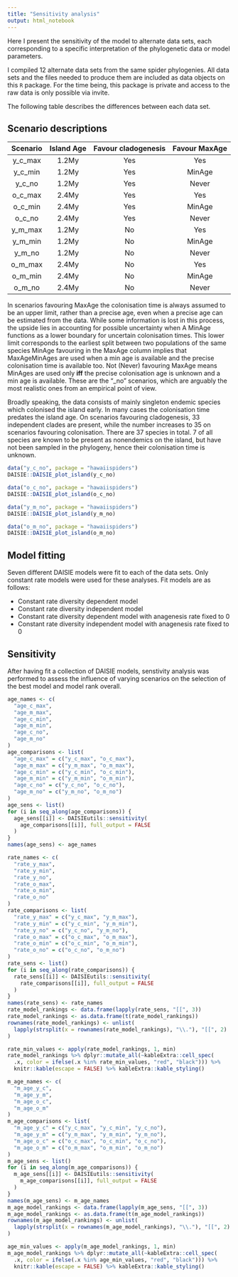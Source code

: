 ```yaml
---
title: "Sensitivity analysis"
output: html_notebook
---
```


Here I present the sensitivity of the model to alternate data sets, each corresponding to a specific interpretation of the phylogenetic data or model parameters.

I compiled 12 alternate data sets from the same spider phylogenies. All data sets and the files needed to produce them are included as data objects on this `R` package. For the time being, this package is private and access to the raw data is only possible via invite. 


The following table describes the differences between each data set.

## Scenario descriptions
|Scenario|Island Age|Favour cladogenesis|Favour MaxAge|
|:------:|:--------:|:-----------------:|:-----------:|
| y_c_max|   1.2My  |        Yes        |     Yes     |
| y_c_min|   1.2My  |        Yes        |     MinAge  |
| y_c_no |   1.2My  |        Yes        |     Never   |
| o_c_max|   2.4My  |        Yes        |     Yes     |
| o_c_min|   2.4My  |        Yes        |     MinAge  |
| o_c_no |   2.4My  |        Yes        |     Never   |
| y_m_max|   1.2My  |        No         |     Yes     |
| y_m_min|   1.2My  |        No         |     MinAge  |
| y_m_no |   1.2My  |        No         |     Never   |
| o_m_max|   2.4My  |        No         |     Yes     |
| o_m_min|   2.4My  |        No         |     MinAge  |
| o_m_no |   2.4My  |        No         |     Never   |

In scenarios favouring MaxAge the colonisation time is always assumed to be an upper limit, rather than a precise age, even when a precise age can be estimated from the data. While some information is lost in this process, the upside lies in accounting for possible uncertainty when 
A MinAge functions as a lower boundary for uncertain colonisation times. This lower limit corresponds to the earliest split between two populations of the same species 
MinAge favouring in the MaxAge column implies that MaxAgeMinAges are used when a min age is available and the precise colonisation time is available too.
Not (Never) favouring MaxAge means MinAges are used only **iff** the precise colonisation age is unknown and a min age is available. These are the "\_no" scenarios, which are arguably the most realistic ones from an empirical point of view.

Broadly speaking, the data consists of mainly singleton endemic species which colonised the island early. In many cases the colonisation time predates the island age. On scenarios favouring cladogenesis, 33 independent clades are present, while the number increases to 35 on scenarios favouring colonisation. There are 37 species in total. 7 of all species are known to be present as nonendemics on the island, but have not been sampled in the phylogeny, hence their colonisation time is unknown.

```r
data("y_c_no", package = "hawaiispiders")
DAISIE::DAISIE_plot_island(y_c_no)

data("o_c_no", package = "hawaiispiders")
DAISIE::DAISIE_plot_island(o_c_no)

data("y_m_no", package = "hawaiispiders")
DAISIE::DAISIE_plot_island(y_m_no)

data("o_m_no", package = "hawaiispiders")
DAISIE::DAISIE_plot_island(o_m_no)
```



## Model fitting

Seven different DAISIE models were fit to each of the data sets. Only constant rate models were used for these analyses.
Fit models are as follows:

* Constant rate diversity dependent model
* Constant rate diversity independent model
* Constant rate diversity dependent model with anagenesis rate fixed to 0
* Constant rate diversity independent model with anagenesis rate fixed to 0

## Sensitivity

After having fit a collection of DAISIE models, senstivity analysis was performed to assess the influence of varying scenarios on the selection of the best model and model rank overall.

```r
age_names <- c(
  "age_c_max",
  "age_m_max",
  "age_c_min",
  "age_m_min",
  "age_c_no",
  "age_m_no"
)
age_comparisons <- list(
  "age_c_max" = c("y_c_max", "o_c_max"),
  "age_m_max" = c("y_m_max", "o_m_max"),
  "age_c_min" = c("y_c_min", "o_c_min"),
  "age_m_min" = c("y_m_min", "o_m_min"),
  "age_c_no" = c("y_c_no", "o_c_no"),
  "age_m_no" = c("y_m_no", "o_m_no")
)
age_sens <- list()
for (i in seq_along(age_comparisons)) {
  age_sens[[i]] <- DAISIEutils::sensitivity(
    age_comparisons[[i]], full_output = FALSE
  )
}
names(age_sens) <- age_names

rate_names <- c(
  "rate_y_max",
  "rate_y_min",
  "rate_y_no",
  "rate_o_max",
  "rate_o_min",
  "rate_o_no"
)
rate_comparisons <- list(
  "rate_y_max" = c("y_c_max", "y_m_max"),
  "rate_y_min" = c("y_c_min", "y_m_min"),
  "rate_y_no" = c("y_c_no", "y_m_no"),
  "rate_o_max" = c("o_c_max", "o_m_max"),
  "rate_o_min" = c("o_c_min", "o_m_min"),
  "rate_o_no" = c("o_c_no", "o_m_no")
)
rate_sens <- list()
for (i in seq_along(rate_comparisons)) {
  rate_sens[[i]] <- DAISIEutils::sensitivity(
    rate_comparisons[[i]], full_output = FALSE
  )
}
names(rate_sens) <- rate_names
rate_model_rankings <- data.frame(lapply(rate_sens, "[[", 3))
rate_model_rankings <- as.data.frame(t(rate_model_rankings))
rownames(rate_model_rankings) <- unlist(
  lapply(strsplit(x = rownames(rate_model_rankings), "\\."), "[[", 2)
)

rate_min_values <- apply(rate_model_rankings, 1, min)
rate_model_rankings %>% dplyr::mutate_all(~kableExtra::cell_spec(
  .x, color = ifelse(.x %in% rate_min_values, "red", "black"))) %>% 
  knitr::kable(escape = FALSE) %>% kableExtra::kable_styling()

m_age_names <- c(
  "m_age_y_c",
  "m_age_y_m",
  "m_age_o_c",
  "m_age_o_m"
)
m_age_comparisons <- list(
  "m_age_y_c" = c("y_c_max", "y_c_min", "y_c_no"),
  "m_age_y_m" = c("y_m_max", "y_m_min", "y_m_no"),
  "m_age_o_c" = c("o_c_max", "o_c_min", "o_c_no"),
  "m_age_o_m" = c("o_m_max", "o_m_min", "o_m_no")
)
m_age_sens <- list()
for (i in seq_along(m_age_comparisons)) {
  m_age_sens[[i]] <- DAISIEutils::sensitivity(
    m_age_comparisons[[i]], full_output = FALSE
  )
}
names(m_age_sens) <- m_age_names
m_age_model_rankings <- data.frame(lapply(m_age_sens, "[[", 3))
m_age_model_rankings <- as.data.frame(t(m_age_model_rankings))
rownames(m_age_model_rankings) <- unlist(
  lapply(strsplit(x = rownames(m_age_model_rankings), "\\."), "[[", 2)
)

age_min_values <- apply(m_age_model_rankings, 1, min)
m_age_model_rankings %>% dplyr::mutate_all(~kableExtra::cell_spec(
  .x, color = ifelse(.x %in% age_min_values, "red", "black"))) %>% 
  knitr::kable(escape = FALSE) %>% kableExtra::kable_styling()
```


